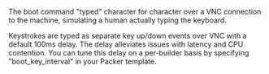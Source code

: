 <!-- Code generated from the comments of the VNCConfig struct in bootcommand/config.go; DO NOT EDIT MANUALLY -->

The boot command "typed" character for character over a VNC connection to
the machine, simulating a human actually typing the keyboard.

Keystrokes are typed as separate key up/down events over VNC with a default
100ms delay. The delay alleviates issues with latency and CPU contention.
You can tune this delay on a per-builder basis by specifying
"boot_key_interval" in your Packer template.

<!-- End of code generated from the comments of the VNCConfig struct in bootcommand/config.go; -->
